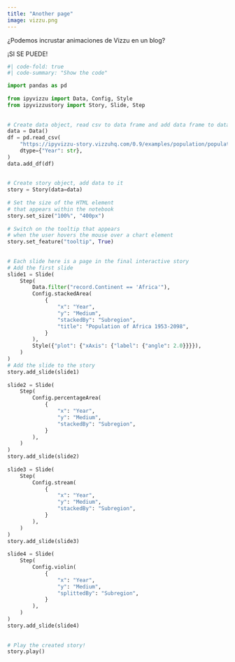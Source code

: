 ```yaml
---
title: "Another page"
image: vizzu.png
---
```


¿Podemos incrustar animaciones de Vizzu en un blog?  
  
¡SI SE PUEDE!

```python
#| code-fold: true
#| code-summary: "Show the code"

import pandas as pd
 
from ipyvizzu import Data, Config, Style
from ipyvizzustory import Story, Slide, Step
 
 
# Create data object, read csv to data frame and add data frame to data object
data = Data()
df = pd.read_csv(
    "https://ipyvizzu-story.vizzuhq.com/0.9/examples/population/population.csv",
    dtype={"Year": str},
)
data.add_df(df)
 
 
# Create story object, add data to it
story = Story(data=data)
 
# Set the size of the HTML element
# that appears within the notebook
story.set_size("100%", "400px")
 
# Switch on the tooltip that appears
# when the user hovers the mouse over a chart element
story.set_feature("tooltip", True)
 
 
# Each slide here is a page in the final interactive story
# Add the first slide
slide1 = Slide(
    Step(
        Data.filter("record.Continent == 'Africa'"),
        Config.stackedArea(
            {
                "x": "Year",
                "y": "Medium",
                "stackedBy": "Subregion",
                "title": "Population of Africa 1953-2098",
            }
        ),
        Style({"plot": {"xAxis": {"label": {"angle": 2.0}}}}),
    )
)
# Add the slide to the story
story.add_slide(slide1)
 
slide2 = Slide(
    Step(
        Config.percentageArea(
            {
                "x": "Year",
                "y": "Medium",
                "stackedBy": "Subregion",
            }
        ),
    )
)
story.add_slide(slide2)
 
slide3 = Slide(
    Step(
        Config.stream(
            {
                "x": "Year",
                "y": "Medium",
                "stackedBy": "Subregion",
            }
        ),
    )
)
story.add_slide(slide3)
 
slide4 = Slide(
    Step(
        Config.violin(
            {
                "x": "Year",
                "y": "Medium",
                "splittedBy": "Subregion",
            }
        ),
    )
)
story.add_slide(slide4)
 
 
# Play the created story!
story.play()
```